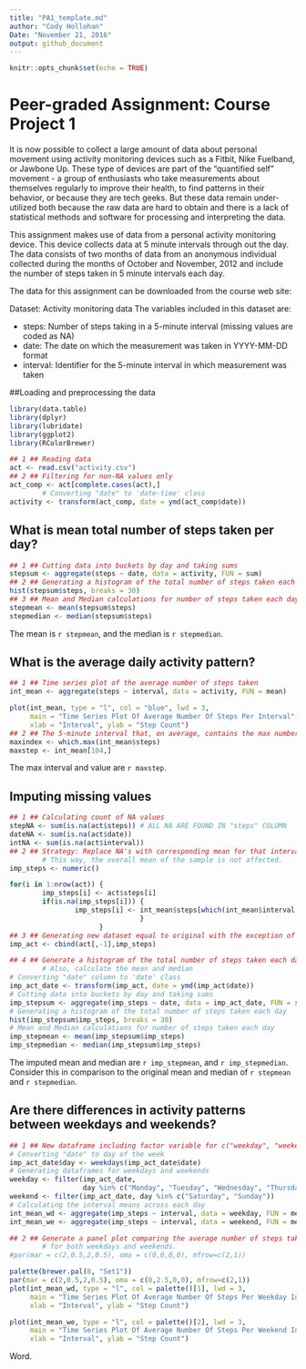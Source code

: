 ---
title: "PA1_template.md"
author: "Cody Hollohan"
Date: "November 21, 2016"
output: github_document
---

```{r setup, include=FALSE}
knitr::opts_chunk$set(echo = TRUE)
```


# Peer-graded Assignment: Course Project 1

It is now possible to collect a large amount of data about personal movement using activity monitoring devices such as a Fitbit, Nike Fuelband, or Jawbone Up. These type of devices are part of the "quantified self" movement - a group of enthusiasts who take measurements about themselves regularly to improve their health, to find patterns in their behavior, or because they are tech geeks. But these data remain under-utilized both because the raw data are hard to obtain and there is a lack of statistical methods and software for processing and interpreting the data.

This assignment makes use of data from a personal activity monitoring device. This device collects data at 5 minute intervals through out the day. The data consists of two months of data from an anonymous individual collected during the months of October and November, 2012 and include the number of steps taken in 5 minute intervals each day.

The data for this assignment can be downloaded from the course web site:

Dataset: Activity monitoring data
The variables included in this dataset are:

- steps: Number of steps taking in a 5-minute interval (missing values are coded as NA)
- date: The date on which the measurement was taken in YYYY-MM-DD format
- interval: Identifier for the 5-minute interval in which measurement was taken


##Loading and preprocessing the data

```{r load_data, echo = TRUE, results = "hide", warning = FALSE, message = FALSE}
library(data.table)
library(dplyr)
library(lubridate)
library(ggplot2)
library(RColorBrewer)

## 1 ## Reading data
act <- read.csv("activity.csv")
## 2 ## Filtering for non-NA values only
act_comp <- act[complete.cases(act),]
        # Converting "date" to 'date-time' class
activity <- transform(act_comp, date = ymd(act_comp$date))
```

## What is mean total number of steps taken per day?
```{r mean_data, echo = TRUE}
## 1 ## Cutting data into buckets by day and taking sums
stepsum <- aggregate(steps ~ date, data = activity, FUN = sum)
## 2 ## Generating a histogram of the total number of steps taken each day
hist(stepsum$steps, breaks = 30)
## 3 ## Mean and Median calculations for number of steps taken each day
stepmean <- mean(stepsum$steps)
stepmedian <- median(stepsum$steps)
```
The mean is `r stepmean`, and the median is `r stepmedian`.


## What is the average daily activity pattern?
```{r daily_activity, echo = TRUE}
## 1 ## Time series plot of the average number of steps taken
int_mean <- aggregate(steps ~ interval, data = activity, FUN = mean)

plot(int_mean, type = "l", col = "blue", lwd = 3, 
     main = "Time Series Plot Of Average Number Of Steps Per Interval", 
     xlab = "Interval", ylab = "Step Count")
## 2 ## The 5-minute interval that, on average, contains the max number of steps
maxindex <- which.max(int_mean$steps)
maxstep <- int_mean[104,]
```

The max interval and value are `r maxstep`.


## Imputing missing values
``` {r impute_data, echo = TRUE}
## 1 ## Calculating count of NA values
stepNA <- sum(is.na(act$steps)) # ALL NA ARE FOUND IN "steps" COLUMN
dateNA <- sum(is.na(act$date))
intNA <- sum(is.na(act$interval))
## 2 ## Strategy: Replace NA's with corresponding mean for that interval
        # This way, the overall mean of the sample is not affected.
imp_steps <- numeric()

for(i in 1:nrow(act)) {
        imp_steps[i] <- act$steps[i]
        if(is.na(imp_steps[i])) {
                imp_steps[i] <- int_mean$steps[which(int_mean$interval ==  act$interval[i])]
                                }
                      }
## 3 ## Generating new dataset equal to original with the exception of imputed values 
imp_act <- cbind(act[,-1],imp_steps)

## 4 ## Generate a histogram of the total number of steps taken each day
        # Also, calculate the mean and median
# Converting "date" column to 'date' class
imp_act_date <- transform(imp_act, date = ymd(imp_act$date))
# Cutting data into buckets by day and taking sums
imp_stepsum <- aggregate(imp_steps ~ date, data = imp_act_date, FUN = sum)
# Generating a histogram of the total number of steps taken each day
hist(imp_stepsum$imp_steps, breaks = 30)
# Mean and Median calculations for number of steps taken each day
imp_stepmean <- mean(imp_stepsum$imp_steps)
imp_stepmedian <- median(imp_stepsum$imp_steps)
```

The imputed mean and median are `r imp_stepmean`, and `r imp_stepmedian`. Consider this in comparison to the
original mean and median of `r stepmean` and `r stepmedian`.


## Are there differences in activity patterns between weekdays and weekends?

```{r weekday_weekend, echo = TRUE}
## 1 ## New dataframe including factor variable for c("weekday", "weekend")
# Converting "date" to day of the week
imp_act_date$day <- weekdays(imp_act_date$date)
# Generating dataframes for weekdays and weekends
weekday <- filter(imp_act_date, 
                  day %in% c("Monday", "Tuesday", "Wednesday", "Thursday", "Friday"))
weekend <- filter(imp_act_date, day %in% c("Saturday", "Sunday"))
# Calculating the interval means across each day        
int_mean_wd <- aggregate(imp_steps ~ interval, data = weekday, FUN = mean)
int_mean_we <- aggregate(imp_steps ~ interval, data = weekend, FUN = mean)

## 2 ## Generate a panel plot comparing the average number of steps taken for each 5min int
        # for both weekdays and weekends.
#par(mar = c(2,0.5,2,0.5), oma = c(0,0,0,0), mfrow=c(2,1))

palette(brewer.pal(8, "Set1"))
par(mar = c(2,0.5,2,0.5), oma = c(0,2.5,0,0), mfrow=c(2,1))
plot(int_mean_wd, type = "l", col = palette()[1], lwd = 3, 
     main = "Time Series Plot Of Average Number Of Steps Per Weekday Interval", 
     xlab = "Interval", ylab = "Step Count")

plot(int_mean_we, type = "l", col = palette()[2], lwd = 3, 
     main = "Time Series Plot Of Average Number Of Steps Per Weekend Interval", 
     xlab = "Interval", ylab = "Step Count")
```





Word.


